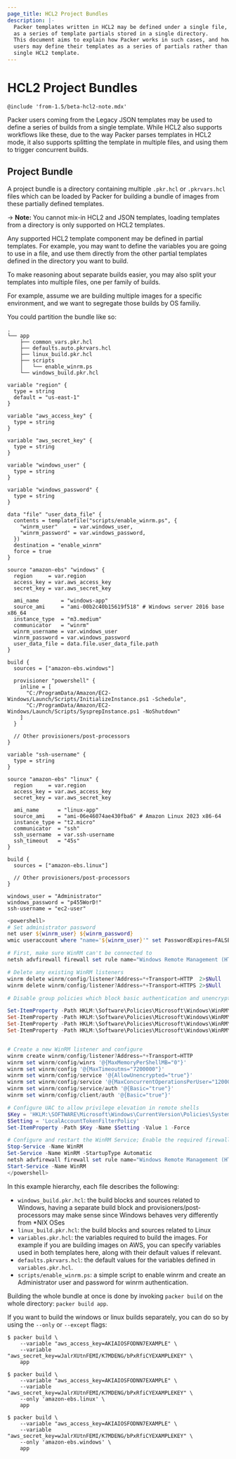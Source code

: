 ```yaml
---
page_title: HCL2 Project Bundles
description: |-
  Packer templates written in HCL2 may be defined under a single file, or
  as a series of template partials stored in a single directory.
  This document aims to explain how Packer works in such cases, and how
  users may define their templates as a series of partials rather than a
  single HCL2 template.
---
```


# HCL2 Project Bundles

`@include 'from-1.5/beta-hcl2-note.mdx'`

Packer users coming from the Legacy JSON templates may be used to define a series of
builds from a single template.
While HCL2 also supports workflows like these, due to the way Packer parses templates
in HCL2 mode, it also supports splitting the template in multiple files, and
using them to trigger concurrent builds.

## Project Bundle

A project bundle is a directory containing multiple `.pkr.hcl` or `.pkrvars.hcl` files
which can be loaded by Packer for building a bundle of images from these partially
defined templates.

-> **Note:** You cannot mix-in HCL2 and JSON templates, loading templates from a directory is
only supported on HCL2 templates.

Any supported HCL2 template component may be defined in partial templates.
For example, you may want to define the variables you are going to use in a file,
and use them directly from the other partial templates defined in the directory you
want to build.

To make reasoning about separate builds easier, you may also split your templates into
multiple files, one per family of builds.

For example, assume we are building multiple images for a specific environment,
and we want to segregate those builds by OS familiy.

You could partition the bundle like so:

```shell
.
└── app
    ├── common_vars.pkr.hcl
    ├── defaults.auto.pkrvars.hcl
    ├── linux_build.pkr.hcl
    ├── scripts
    │   └── enable_winrm.ps
    └── windows_build.pkr.hcl
```

<Tabs>
<Tab heading="common_vars.pkr.hcl">

```hcl
variable "region" {
  type = string
  default = "us-east-1"
}

variable "aws_access_key" {
  type = string
}

variable "aws_secret_key" {
  type = string
}
```

</Tab>

<Tab heading="windows_build.pkr.hcl">

```hcl
variable "windows_user" {
  type = string
}

variable "windows_password" {
  type = string
}

data "file" "user_data_file" {
  contents = templatefile("scripts/enable_winrm.ps", {
    "winrm_user"     = var.windows_user,
    "winrm_password" = var.windows_password,
  })
  destination = "enable_winrm"
  force = true
}

source "amazon-ebs" "windows" {
  region     = var.region
  access_key = var.aws_access_key
  secret_key = var.aws_secret_key

  ami_name       = "windows-app"
  source_ami     = "ami-00b2c40b15619f518" # Windows server 2016 base x86_64
  instance_type  = "m3.medium"
  communicator   = "winrm"
  winrm_username = var.windows_user
  winrm_password = var.windows_password
  user_data_file = data.file.user_data_file.path
}

build {
  sources = ["amazon-ebs.windows"]

  provisioner "powershell" {
    inline = [
      "C:/ProgramData/Amazon/EC2-Windows/Launch/Scripts/InitializeInstance.ps1 -Schedule",
      "C:/ProgramData/Amazon/EC2-Windows/Launch/Scripts/SysprepInstance.ps1 -NoShutdown"
    ]
  }

  // Other provisioners/post-processors
}
```

</Tab>
<Tab heading="linux_build.pkr.hcl">

```hcl
variable "ssh-username" {
  type = string
}

source "amazon-ebs" "linux" {
  region     = var.region
  access_key = var.aws_access_key
  secret_key = var.aws_secret_key

  ami_name      = "linux-app"
  source_ami    = "ami-06e46074ae430fba6" # Amazon Linux 2023 x86-64
  instance_type = "t2.micro"
  communicator  = "ssh"
  ssh_username  = var.ssh-username
  ssh_timeout   = "45s"
}

build {
  sources = ["amazon-ebs.linux"]

  // Other provisioners/post-processors
}
```

</Tab>
<Tab heading="default.auto.pkrvars.hcl">

```hcl
windows_user = "Administrator"
windows_password = "p455WorD!"
ssh-username = "ec2-user"
```

</Tab>

<Tab heading="enable_winrm.ps">

```powershell
<powershell>
# Set administrator password
net user ${winrm_user} ${winrm_password}
wmic useraccount where "name='${winrm_user}'" set PasswordExpires=FALSE

# First, make sure WinRM can't be connected to
netsh advfirewall firewall set rule name="Windows Remote Management (HTTP-In)" new enable=yes action=block

# Delete any existing WinRM listeners
winrm delete winrm/config/listener?Address=*+Transport=HTTP  2>$Null
winrm delete winrm/config/listener?Address=*+Transport=HTTPS 2>$Null

# Disable group policies which block basic authentication and unencrypted login

Set-ItemProperty -Path HKLM:\Software\Policies\Microsoft\Windows\WinRM\Client -Name AllowBasic -Value 1
Set-ItemProperty -Path HKLM:\Software\Policies\Microsoft\Windows\WinRM\Client -Name AllowUnencryptedTraffic -Value 1
Set-ItemProperty -Path HKLM:\Software\Policies\Microsoft\Windows\WinRM\Service -Name AllowBasic -Value 1
Set-ItemProperty -Path HKLM:\Software\Policies\Microsoft\Windows\WinRM\Service -Name AllowUnencryptedTraffic -Value 1


# Create a new WinRM listener and configure
winrm create winrm/config/listener?Address=*+Transport=HTTP
winrm set winrm/config/winrs '@{MaxMemoryPerShellMB="0"}'
winrm set winrm/config '@{MaxTimeoutms="7200000"}'
winrm set winrm/config/service '@{AllowUnencrypted="true"}'
winrm set winrm/config/service '@{MaxConcurrentOperationsPerUser="12000"}'
winrm set winrm/config/service/auth '@{Basic="true"}'
winrm set winrm/config/client/auth '@{Basic="true"}'

# Configure UAC to allow privilege elevation in remote shells
$Key = 'HKLM:\SOFTWARE\Microsoft\Windows\CurrentVersion\Policies\System'
$Setting = 'LocalAccountTokenFilterPolicy'
Set-ItemProperty -Path $Key -Name $Setting -Value 1 -Force

# Configure and restart the WinRM Service; Enable the required firewall exception
Stop-Service -Name WinRM
Set-Service -Name WinRM -StartupType Automatic
netsh advfirewall firewall set rule name="Windows Remote Management (HTTP-In)" new action=allow localip=any remoteip=any
Start-Service -Name WinRM
</powershell>
```

</Tab>
</Tabs>

In this example hierarchy, each file describes the following:

* `windows_build.pkr.hcl`: the build blocks and sources related to Windows, having a separate build block and provisioners/post-processors may make sense since Windows behaves very differently from *NIX OSes
* `linux_build.pkr.hcl`: the build blocks and sources related to Linux
* `variables.pkr.hcl`: the variables required to build the images. For example if you are building images on AWS, you can specify variables used in both templates here, along with their default values if relevant.
* `defaults.pkrvars.hcl`: the default values for the variables defined in `variables.pkr.hcl`.
* `scripts/enable_winrm.ps`: a simple script to enable winrm and create an Administrator user and password for winrm authentication.

Building the whole bundle at once is done by invoking `packer build` on the whole directory: `packer build app`.

If you want to build the windows or linux builds separately, you can do so by using the `--only` or `--except` flags:

<Tabs>

<Tab heading="build_all">

```shell
$ packer build \
    --variable "aws_access_key=AKIAIOSFODNN7EXAMPLE" \
    --variable "aws_secret_key=wJalrXUtnFEMI/K7MDENG/bPxRfiCYEXAMPLEKEY" \
    app
```

</Tab>

<Tab heading="build_linux_only">

```shell
$ packer build \
    --variable "aws_access_key=AKIAIOSFODNN7EXAMPLE" \
    --variable "aws_secret_key=wJalrXUtnFEMI/K7MDENG/bPxRfiCYEXAMPLEKEY" \
    --only 'amazon-ebs.linux' \
    app
```

</Tab>

<Tab heading="build_windows_only">

```shell
$ packer build \
    --variable "aws_access_key=AKIAIOSFODNN7EXAMPLE" \
    --variable "aws_secret_key=wJalrXUtnFEMI/K7MDENG/bPxRfiCYEXAMPLEKEY" \
    --only 'amazon-ebs.windows' \
    app
```

</Tab>

</Tabs>
